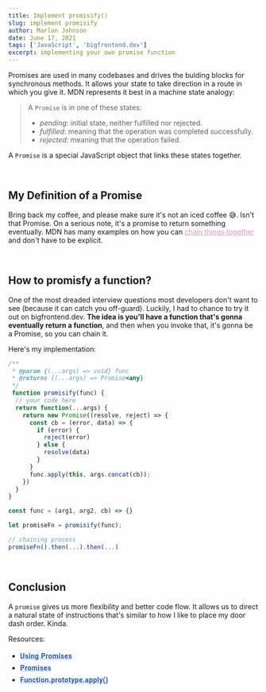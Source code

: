 ```yaml
---
title: Implement promisify()
slug: implement promisify
author: Marlon Johnson
date: June 17, 2021
tags: ['JavaScript', 'bigfrontend.dev']
excerpt: implementing your own promise function
---
```


Promises are used in many codebases and drives the bulding blocks for synchronous methods. It allows
your state to take direction in a route in which you give it. MDN represents it best in a machine state analogy:

> A `Promise` is in one of these states:
>
> - _pending_: initial state, neither fulfilled nor rejected.
> - _fulfilled_: meaning that the operation was completed successfully.
> - _rejected_: meaning that the operation failed.

A `Promise` is a special JavaScript object that links these states together.

<br />

## My Definition of a Promise

Bring back my coffee, and please make sure it's not an iced coffee 😅. Isn't that Promise.
On a serious note, it's a promise to return something eventually. MDN has many examples on how you can <a style="color: #db99b9;" rel="noopener noreferrer" href="https://developer.mozilla.org/en-US/docs/Web/JavaScript/Guide/Using_promises" target="_blank">chain things together</a> and don't have to be explicit.

<br />

## How to promisfy a function?

One of the most dreaded interview questions most developers don't want to see (because it can catch you off-guard). Luckily, I had to chance to try it out on bigfrontend.dev. **The idea is you'll have a function that's gonna eventually return a function**,
and then when you invoke that, it's gonna be a Promise, so you can chain it.

Here's my implementation:

```js {8-9,26}
/**
 * @param {(...args) => void} func
 * @returns {(...args) => Promise<any}
 */
 function promisify(func) {
  // your code here
  return function(...args) {
    return new Promise((resolve, reject) => {
      const cb = (error, data) => {
        if (error) {
          reject(error)
        } else {
          resolve(data)
        }
      }
      func.apply(this, args.concat(cb));
    })
  }
}

const func = (arg1, arg2, cb) => {}

let promiseFn = promisify(func);

// chaining process
promiseFn().then(...).then(...)
```

<br />

## Conclusion

A `promise` gives us more flexibility and better code flow. It allows us to direct a natural state of instructions that's similar to how I like to place my door dash order. Kinda.

Resources:

<ul>

<li>
  <a
    href="https://developer.mozilla.org/en-US/docs/Web/JavaScript/Guide/Using_promises"
    style="background-image: linear-gradient(transparent 70%,#dbe4ff 0);
box-sizing: border-box;
color: #2a5aa7;
cursor: pointer;
font-family: Roboto,sans-serif;
font-weight: 700;
letter-spacing: .4px;
line-height: 24px;
text-decoration: none;width:max-content;a:hover
{color: #222;}"
    target="_blank"
    rel="noopener noreferrer"
  >
    Using Promises
  </a>
</li>

<li>
  <a
    href="https://developer.mozilla.org/en-US/docs/Web/JavaScript/Reference/Global_Objects/Promise"
    style="background-image: linear-gradient(transparent 70%,#dbe4ff 0);
box-sizing: border-box;
color: #2a5aa7;
cursor: pointer;
font-family: Roboto,sans-serif;
font-weight: 700;
letter-spacing: .4px;
line-height: 24px;
text-decoration: none;width:max-content;a:hover
{color: #222;}"
    target="_blank"
    rel="noopener noreferrer"
  >
    Promises
  </a>
</li>

<li>
  <a
    href="https://developer.mozilla.org/en-US/docs/Web/JavaScript/Reference/Global_Objects/Function/apply"
    style="background-image: linear-gradient(transparent 70%,#dbe4ff 0);
box-sizing: border-box;
color: #2a5aa7;
cursor: pointer;
font-family: Roboto,sans-serif;
font-weight: 700;
letter-spacing: .4px;
line-height: 24px;
text-decoration: none;width:max-content;a:hover
{color: #222;}"
    target="_blank"
    rel="noopener noreferrer"
  >
    Function.prototype.apply()
  </a>
</li>

</ul>
